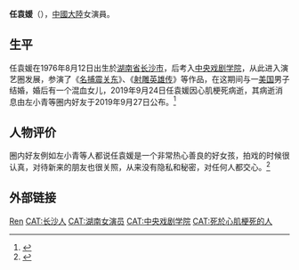 {{Multiple issues|
{{Lead too short|time=2021-01-09T03:33:25+00:00}}
{{BLPsources|time=2021-01-09T03:33:25+00:00}}
}}
{{藝人
| 圖片 = 
| 圖片尺寸 = 
| 圖片簡介 = 
| 姓名 = 任袁媛
| 類型 = 女藝人
| 本名 = 
| 其他藝名 = 
| 羅馬拼音 = 
| 英文名 = 
| 暱稱 = 
|国籍 = {{PRC}}
| 民族 = [[汉族|汉族]]
| 出生日期 = {{Birth date |1976|8|12}}
|逝世日期 = {{Death date and age|2019|9|24|1976|8|12}}
|死因 = [[心肌梗塞|心肌梗塞]]
| 出生地點 = {{CHN}}[[湖南省|湖南省]][[长沙市|长沙市]]
| 職業 = [[演员|演员]]
| 語言 = [[國語|國語]]、[[粤语|粤语]]、[[英語|英語]]
| 教育程度 = [[中央戏剧学院|中央戏剧学院]]
| 配偶 = {{USA}}欧裔男子
| 兒女 = 1女
| 出道日期 = {{start date and age|2000}}
| 出道作 = 
| 代表作 = 《上海奇迹》、《新七侠五义》
| 著名角色 = {{Unbulleted list|《[[名捕震关东|名捕震关东]]》飾 '''柔雪'''|《[[射雕英雄传_(2003年電視劇)|射雕英雄传]]》飾 '''程遥迦'''|《[[无处藏身|无处藏身]]》 飾 '''苗秋云'''}}
| 活躍年代 = 2000年至2019年
| 唱片公司 = 
| 經紀公司 = 
| 網站 = 
| IMDb = 
| hundredflowersawards = 
| 獎項 = 
}}

'''任袁媛'''（{{bd|1976年|8月12日|2019年|9月24日|catIdx=Ren}}），[[中國大陸|中國大陸]]女演員。

== 生平 ==
任袁媛在1976年8月12日出生於[[湖南省|湖南省]][[长沙市|长沙市]]，后考入[[中央戏剧学院|中央戏剧学院]]，从此进入演艺圈发展，参演了《[[名捕震关东|名捕震关东]]》、《[[射雕英雄传_(2003年電視劇)|射雕英雄传]]》等作品，在这期间与一[[美国|美国]]男子结婚，婚后有一个混血女儿，2019年9月24日任袁媛因心肌梗死病逝，其病逝消息由左小青等圈内好友于2019年9月27日公布。<ref>{{cite news |title=演员任袁媛意外离世, 左小青发文哀悼, 却因照片被批: 虚情假意?” |url=https://m.sohu.com/a/344372201_120016300/ |accessdate=1950-10-29 |agency=搜狐新闻 |date=2020-11-16 |archive-date=2021-01-09 |archive-url=https://web.archive.org/web/20210109224802/https://m.sohu.com/a/344372201_120016300/ |dead-url=no }}</ref>

== 人物评价 ==
圈内好友例如左小青等人都说任袁媛是一个非常热心善良的好女孩，拍戏的时候很认真，对待新来的朋友也很关照，从来没有隐私和秘密，对任何人都交心。<ref>{{cite news |title=又一女星因病去世？原因令人心痛！” |url=https://www.sohu.com/a/344249812_161057 |accessdate=1950-10-29 |agency=搜狐新闻 |date=2020-11-16}}</ref>

== 外部链接 ==

[[CAT:任姓|Ren]]
[[CAT:长沙人|CAT:长沙人]]
[[CAT:湖南女演员|CAT:湖南女演员]]
[[CAT:中央戏剧学院|CAT:中央戏剧学院]]
[[CAT:死於心肌梗死的人|CAT:死於心肌梗死的人]]